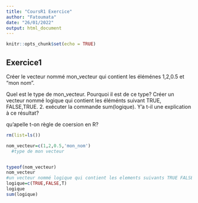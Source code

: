 ```yaml
---
title: "CoursR1 Exercice"
author: "Fatoumata"
date: "26/01/2022"
output: html_document
---
```


```r
knitr::opts_chunk$set(echo = TRUE)
```

## Exercice1

Créer le vecteur nommé mon_vecteur qui contient les éléménes 1,2,0.5 et "mon nom".

Quel est le type de mon_vecteur. Pourquoi il est de ce type?
Créer un vecteur nommé logique qui contient les éléménts suivant TRUE, FALSE,TRUE.
2. exécuter la commande sum(logique). Y'a t-il une explication à ce résultat?

qu'apelle t-on règle de coersion en R?
```r
rm(list=ls())

nom_vecteur=c(1,2,0.5,'mon_nom')
  #type de mon vecteur


typeof(nom_vecteur)
nom_vecteur
#un vecteur nommé logique qui contient les elements suivants TRUE FALSE TRUE
logique=c(TRUE,FALSE,T)
logique
sum(logique)
```

